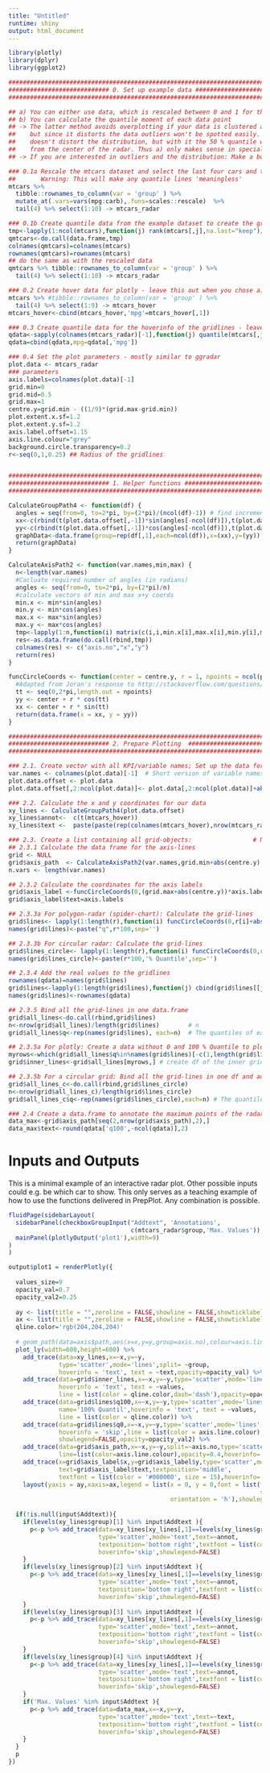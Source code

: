 ```yaml
---
title: "Untitled"
runtime: shiny
output: html_document
---
```

  
```r
library(plotly)
library(dplyr)
library(ggplot2)

#####################################################################################################
############################ 0. Set up example data ####################################################
#####################################################################################################

## a) You can either use data, which is rescaled between 0 and 1 for the radar OR
## b) You can calculate the quantile moment of each data point
## -> The latter method avoids overplotting if your data is clustered and provides meaningful grid-lines, 
##    but since it distorts the data outliers won't be spotted easily. The first method
##    doesn't distort the distribution, but with it the 50 % quantile will be on a different distance
##    from the center of the radar. Thus a) only makes sense in special situations. 
## -> If you are interested in outliers and the distribution: Make a boxplot! Not a radar ;)

### 0.1a Rescale the mtcars dataset and select the last four cars and the first nine variables 
##       Warning: This will make any quantile lines 'meaningless'
mtcars %>%
  tibble::rownames_to_column(var = 'group' ) %>%
  mutate_at(.vars=vars(mpg:carb),.funs=scales::rescale)  %>%
  tail(4) %>% select(1:10) -> mtcars_radar

### 0.1b Create quantile data from the example dataset to create the grid (recommended)
tmp<-lapply(1:ncol(mtcars),function(j) rank(mtcars[,j],na.last="keep")/sum(!is.na(mtcars[,j])))
qmtcars<-do.call(data.frame,tmp)
colnames(qmtcars)=colnames(mtcars)
rownames(qmtcars)=rownames(mtcars)
## do the same as with the rescaled data
qmtcars %>% tibble::rownames_to_column(var = 'group' ) %>%
  tail(4) %>% select(1:10) -> mtcars_radar

### 0.2 Create hover data for plotly - leave this out when you chose a)
mtcars %>% #tibble::rownames_to_column(var = 'group' ) %>% 
  tail(4) %>% select(1:9) -> mtcars_hover
mtcars_hover<-cbind(mtcars_hover,'mpg'=mtcars_hover[,1])

### 0.3 Create quantile data for the hoverinfo of the gridlines - leave this out when you chose a)
qdata<-sapply(colnames(mtcars_radar)[-1],function(j) quantile(mtcars[,j],probs = seq(0,1,0.25)))
qdata=cbind(qdata,mpg=qdata[,'mpg'])

### 0.4 Set the plot parameters - mostly similar to ggradar
plot.data <- mtcars_radar
### parameters
axis.labels=colnames(plot.data)[-1]                             
grid.min=0  
grid.mid=0.5
grid.max=1  
centre.y=grid.min - ((1/9)*(grid.max-grid.min))
plot.extent.x.sf=1.2
plot.extent.y.sf=1.2
axis.label.offset=1.15
axis.line.colour="grey"
background.circle.transparency=0.2
r<-seq(0,1,0.25) ## Radius of the gridlines


#####################################################################################################
############################ 1. Helper functions ####################################################
#####################################################################################################

CalculateGroupPath4 <- function(df) {
  angles = seq(from=0, to=2*pi, by=(2*pi)/(ncol(df)-1)) # find increment
  xx<-c(rbind(t(plot.data.offset[,-1])*sin(angles[-ncol(df)]),t(plot.data.offset[,2])*sin(angles[1])))
  yy<-c(rbind(t(plot.data.offset[,-1])*cos(angles[-ncol(df)]),t(plot.data.offset[,2])*cos(angles[1])))
  graphData<-data.frame(group=rep(df[,1],each=ncol(df)),x=(xx),y=(yy))
  return(graphData)
}

CalculateAxisPath2 <- function(var.names,min,max) {
  n<-length(var.names)
  #Cacluate required number of angles (in radians)
  angles <- seq(from=0, to=2*pi, by=(2*pi)/n)
  #calculate vectors of min and max x+y coords
  min.x <- min*sin(angles)
  min.y <- min*cos(angles)
  max.x <- max*sin(angles)
  max.y <- max*cos(angles)
  tmp<-lapply(1:n,function(i) matrix(c(i,i,min.x[i],max.x[i],min.y[i],max.y[i]),2,3))
  res<-as.data.frame(do.call(rbind,tmp))
  colnames(res) <- c("axis.no","x","y")
  return(res)
}

funcCircleCoords <- function(center = centre.y, r = 1, npoints = ncol(plot.data)){
  #Adapted from Joran's response to http://stackoverflow.com/questions/6862742/draw-a-circle-with-ggplot2
  tt <- seq(0,2*pi,length.out = npoints)
  yy <- center + r * cos(tt)
  xx <- center + r * sin(tt)
  return(data.frame(x = xx, y = yy))
}

#####################################################################################################
############################ 2. Prepare Plotting  ####################################################
#####################################################################################################

### 2.1. Create vector with all KPI/variable names; Set up the data for plotting 
var.names <- colnames(plot.data)[-1]  # Short version of variable names 
plot.data.offset <- plot.data
plot.data.offset[,2:ncol(plot.data)]<- plot.data[,2:ncol(plot.data)]+abs(centre.y)

### 2.2. Calculate the x and y coordinates for our data
xy_lines <- CalculateGroupPath4(plot.data.offset)
xy_lines$annot<-  c(t(mtcars_hover))
xy_lines$text <-  paste(paste(rep(colnames(mtcars_hover),nrow(mtcars_radar)),xy_lines$annot,sep=": "),'<br />')

### 2.3. Create a list containing all grid-objects:                 # Note for shiny: All elements of `grid` are static
## 2.3.1 Calculate the data frame for the axis-lines
grid <- NULL
grid$axis_path  <- CalculateAxisPath2(var.names,grid.min+abs(centre.y),grid.max+abs(centre.y))
n.vars <- length(var.names)

## 2.3.2 Calculate the coordinates for the axis labels
grid$axis_label <-funcCircleCoords(0,(grid.max+abs(centre.y))*axis.label.offset,ncol(plot.data))[-ncol(plot.data),]
grid$axis_label$text=axis.labels

## 2.3.3a For polygon-radar (spider-chart): Calculate the grid-lines
grid$lines<- lapply(1:length(r),function(i) funcCircleCoords(0,r[i]+abs(centre.y),ncol(plot.data)))
names(grid$lines)<-paste("q",r*100,sep='')

## 2.3.3b For circular radar: Calculate the grid-lines
grid$lines_circle<- lapply(1:length(r),function(i) funcCircleCoords(0,r[i]+abs(centre.y),ncol(plot.data)*(2^7)))
names(grid$lines_circle)<-paste(r*100,'% Quantile',sep='')

## 2.3.4 Add the real values to the gridlines
rownames(qdata)=names(grid$lines)
grid$lines<-lapply(1:length(grid$lines),function(j) cbind(grid$lines[[j]],values=round(qdata[names(grid$lines[j]),],2)))
names(grid$lines)<-rownames(qdata)

## 2.3.5 Bind all the grid-lines in one data.frame
grid$all_lines<-do.call(rbind,grid$lines)
n<-nrow(grid$all_lines)/length(grid$lines)        # n 
grid$all_lines$q<-rep(names(grid$lines), each=n)  # The quantiles of each grid

## 2.3.5a For plotly: Create a data without 0 and 100 % Quantile to plot all grid-lines at once
myrows<-which(grid$all_lines$q%in%names(grid$lines)[-c(1,length(grid$lines))]) # Select all quantiles except q0 & q100
grid$inner_lines<-grid$all_lines[myrows,] # create df of the inner grid values

## 2.3.5b For a circular grid: Bind all the grid-lines in one df and add the real values
grid$all_lines_c<-do.call(rbind,grid$lines_circle)
n<-nrow(grid$all_lines_c)/length(grid$lines_circle)
grid$all_lines_c$q<-rep(names(grid$lines_circle),each=n) # The quantiles of each grid

### 2.4 Create a data.frame to annotate the maximum points of the radar-chart
data_max<-grid$axis_path[seq(2,nrow(grid$axis_path),2),]
data_max$text<-round(qdata['q100',-ncol(qdata)],2)
```

# Inputs and Outputs

This is a minimal example of an interactive radar plot. Other possible inputs could e.g. be which car to show. This only serves as a teaching example of how to use the functions delivered in PrepPlot. Any combination is possible. 

```r
fluidPage(sidebarLayout(
  sidebarPanel(checkboxGroupInput("Addtext", 'Annotations',
                                  c(mtcars_radar$group,'Max. Values')),width = 3),
  mainPanel(plotlyOutput('plot1'),width=9)
)
)

output$plot1 = renderPlotly({
  
  values_size=9
  opacity_val=0.7
  opacity_val2=0.25
  
  ay <- list(title = "",zeroline = FALSE,showline = FALSE,showticklabels = FALSE, showgrid = FALSE)
  ax <- list(title = "",zeroline = FALSE,showline = FALSE,showticklabels = FALSE, showgrid = FALSE)
  qline.color='rgb(204,204,204)'
  
  # geom_path(data=axis$path,aes(x=x,y=y,group=axis.no),colour=axis.line.colour,alpha=0.4)
  plot_ly(width=600,height=600) %>% 
    add_trace(data=xy_lines,x=~x,y=~y,
              type='scatter',mode='lines',split= ~group,
              hoverinfo = 'text', text = ~text,opacity=opacity_val) %>% 
    add_trace(data=grid$inner_lines,x=~x,y=~y,type='scatter',mode='lines',split=~q,
              hoverinfo = 'text', text = ~values,
              line = list(color = qline.color,dash='dash'),opacity=opacity_val2) %>% 
    add_trace(data=grid$lines$q100,x=~x,y=~y,type='scatter',mode='lines',
              name='100% Quantil',hoverinfo = 'text', text = ~values,
              line = list(color = qline.color)) %>% 
    add_trace(data=grid$lines$q0,x=~x,y=~y,type='scatter',mode='lines',name='100% Quantil',
              hoverinfo = 'skip',line = list(color = axis.line.colour),
              showlegend=FALSE,opacity=opacity_val2) %>% 
    add_trace(data=grid$axis_path,x=~x,y=~y,split=~axis.no,type='scatter',mode='lines',
              line=list(color=axis.line.colour),opacity=0.4,hoverinfo='skip',showlegend=F) %>%
    add_trace(x=grid$axis_label$x,y=grid$axis_label$y,type='scatter',mode='text',
              text=grid$axis_label$text,textposition='middle',
              textfont = list(color = '#000000', size = 15),hoverinfo='skip',showlegend=FALSE) %>%
    layout(yaxis = ay,xaxis=ax,legend = list(x = 0, y = 0,font = list(family = "sans-serif", 
                                                                      size = 14, color = "#000"),
                                             orientation = 'h'),showlegend=TRUE) -> p
  
  if(!is.null(input$Addtext)){
    if(levels(xy_lines$group)[1] %in% input$Addtext ){
      p<-p %>% add_trace(data=xy_lines[xy_lines[,1]==levels(xy_lines$group)[1],],x=~x,y=~y,
                         type='scatter',mode='text',text=~annot,
                         textposition='bottom right',textfont = list(color = '#000000', size = values_size),
                         hoverinfo='skip',showlegend=FALSE)    
    }
    if(levels(xy_lines$group)[2] %in% input$Addtext ){
      p<-p %>% add_trace(data=xy_lines[xy_lines[,1]==levels(xy_lines$group)[2],],x=~x,y=~y,
                         type='scatter',mode='text',text=~annot,
                         textposition='bottom right',textfont = list(color = '#000000', size = values_size),
                         hoverinfo='skip',showlegend=FALSE)    
    }
    if(levels(xy_lines$group)[3] %in% input$Addtext ){
      p<-p %>% add_trace(data=xy_lines[xy_lines[,1]==levels(xy_lines$group)[3],],x=~x,y=~y,
                         type='scatter',mode='text',text=~annot,
                         textposition='bottom right',textfont = list(color = '#000000', size = values_size),
                         hoverinfo='skip',showlegend=FALSE)    
    }
    if(levels(xy_lines$group)[4] %in% input$Addtext ){
      p<-p %>% add_trace(data=xy_lines[xy_lines[,1]==levels(xy_lines$group)[4],],x=~x,y=~y,
                         type='scatter',mode='text',text=~annot,
                         textposition='bottom right',textfont = list(color = '#000000', size = values_size),
                         hoverinfo='skip',showlegend=FALSE)    
    }
    if('Max. Values' %in% input$Addtext ){
      p<-p %>% add_trace(data=data_max,x=~x,y=~y,
                         type='scatter',mode='text',text=~text,
                         textposition='bottom right',textfont = list(color = '#000000', size = values_size),
                         hoverinfo='skip',showlegend=FALSE)    
    }
  }
  p
})
```
